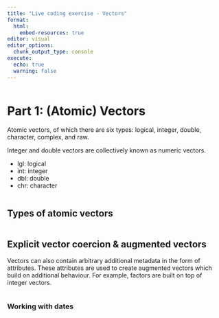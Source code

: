 ```yaml
---
title: "Live coding exercise - Vectors"
format:
  html:
    embed-resources: true
editor: visual
editor_options: 
  chunk_output_type: console
execute:
  echo: true
  warning: false
---
```


```r

```

# Part 1: (Atomic) Vectors

Atomic vectors, of which there are six types: logical, integer, double, character, complex, and raw.

Integer and double vectors are collectively known as numeric vectors.

-   lgl: logical
-   int: integer
-   dbl: double
-   chr: character

```r



```

## Types of atomic vectors

```r


```

## Explicit vector coercion & augmented vectors

Vectors can also contain arbitrary additional metadata in the form of attributes. These attributes are used to create augmented vectors which build on additional behaviour. For example, factors are built on top of integer vectors.

```r


```

### Working with dates

```r


```
